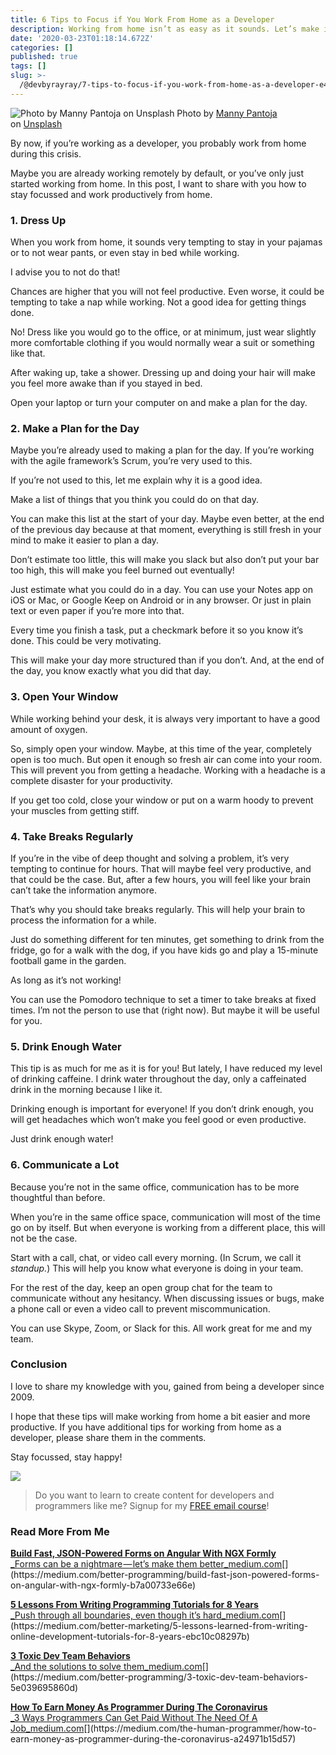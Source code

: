```yaml
---
title: 6 Tips to Focus if You Work From Home as a Developer
description: Working from home isn’t as easy as it sounds. Let’s make it easier!
date: '2020-03-23T01:18:14.672Z'
categories: []
published: true
tags: []
slug: >-
  /@devbyrayray/7-tips-to-focus-if-you-work-from-home-as-a-developer-e4e334c6fcdf
---
```


![Photo by [Manny Pantoja](https://unsplash.com/@mann_pantoja?utm_source=medium&utm_medium=referral) on [Unsplash](https://unsplash.com?utm_source=medium&utm_medium=referral)](https://cdn-images-1.medium.com/max/800/0*i8x6VUy0vsEnioSf)
Photo by [Manny Pantoja](https://unsplash.com/@mann_pantoja?utm_source=medium&utm_medium=referral) on [Unsplash](https://unsplash.com?utm_source=medium&utm_medium=referral)

By now, if you’re working as a developer, you probably work from home during this crisis.

Maybe you are already working remotely by default, or you’ve only just started working from home. In this post, I want to share with you how to stay focussed and work productively from home.

### 1\. Dress Up

When you work from home, it sounds very tempting to stay in your pajamas or to not wear pants, or even stay in bed while working.

I advise you to not do that!

Chances are higher that you will not feel productive. Even worse, it could be tempting to take a nap while working. Not a good idea for getting things done.

No! Dress like you would go to the office, or at minimum, just wear slightly more comfortable clothing if you would normally wear a suit or something like that.

After waking up, take a shower. Dressing up and doing your hair will make you feel more awake than if you stayed in bed.

Open your laptop or turn your computer on and make a plan for the day.

### 2\. Make a Plan for the Day

Maybe you’re already used to making a plan for the day. If you’re working with the agile framework’s Scrum, you’re very used to this.

If you’re not used to this, let me explain why it is a good idea.

Make a list of things that you think you could do on that day.

You can make this list at the start of your day. Maybe even better, at the end of the previous day because at that moment, everything is still fresh in your mind to make it easier to plan a day.

Don’t estimate too little, this will make you slack but also don’t put your bar too high, this will make you feel burned out eventually!

Just estimate what you could do in a day. You can use your Notes app on iOS or Mac, or Google Keep on Android or in any browser. Or just in plain text or even paper if you’re more into that.

Every time you finish a task, put a checkmark before it so you know it’s done. This could be very motivating.

This will make your day more structured than if you don’t. And, at the end of the day, you know exactly what you did that day.

### 3\. Open Your Window

While working behind your desk, it is always very important to have a good amount of oxygen.

So, simply open your window. Maybe, at this time of the year, completely open is too much. But open it enough so fresh air can come into your room. This will prevent you from getting a headache. Working with a headache is a complete disaster for your productivity.

If you get too cold, close your window or put on a warm hoody to prevent your muscles from getting stiff.

### 4\. Take Breaks Regularly

If you’re in the vibe of deep thought and solving a problem, it’s very tempting to continue for hours. That will maybe feel very productive, and that could be the case. But, after a few hours, you will feel like your brain can’t take the information anymore.

That’s why you should take breaks regularly. This will help your brain to process the information for a while.

Just do something different for ten minutes, get something to drink from the fridge, go for a walk with the dog, if you have kids go and play a 15-minute football game in the garden.

As long as it’s not working!

You can use the Pomodoro technique to set a timer to take breaks at fixed times. I’m not the person to use that (right now). But maybe it will be useful for you.

### 5\. Drink Enough Water

This tip is as much for me as it is for you! But lately, I have reduced my level of drinking caffeine. I drink water throughout the day, only a caffeinated drink in the morning because I like it.

Drinking enough is important for everyone! If you don’t drink enough, you will get headaches which won’t make you feel good or even productive.

Just drink enough water!

### 6\. Communicate a Lot

Because you’re not in the same office, communication has to be more thoughtful than before.

When you’re in the same office space, communication will most of the time go on by itself. But when everyone is working from a different place, this will not be the case.

Start with a call, chat, or video call every morning. (In Scrum, we call it _standup._) This will help you know what everyone is doing in your team.

For the rest of the day, keep an open group chat for the team to communicate without any hesitancy. When discussing issues or bugs, make a phone call or even a video call to prevent miscommunication.

You can use Skype, Zoom, or Slack for this. All work great for me and my team.

### Conclusion

I love to share my knowledge with you, gained from being a developer since 2009.

I hope that these tips will make working from home a bit easier and more productive. If you have additional tips for working from home as a developer, please share them in the comments.

Stay focussed, stay happy!

![](https://cdn-images-1.medium.com/max/800/1*0fLVc6GjamTuPR79Cqce4Q.png)

> Do you want to learn to create content for developers and programmers like me? Signup for my [FREE email course](https://mailchi.mp/239d4f7b0d9d/programming-content-creator)!

### Read More From Me

[**Build Fast, JSON-Powered Forms on Angular With NGX Formly**  
_Forms can be a nightmare — let’s make them better_medium.com](https://medium.com/better-programming/build-fast-json-powered-forms-on-angular-with-ngx-formly-b7a00733e66e "https://medium.com/better-programming/build-fast-json-powered-forms-on-angular-with-ngx-formly-b7a00733e66e")[](https://medium.com/better-programming/build-fast-json-powered-forms-on-angular-with-ngx-formly-b7a00733e66e)

[**5 Lessons From Writing Programming Tutorials for 8 Years**  
_Push through all boundaries, even though it’s hard_medium.com](https://medium.com/better-marketing/5-lessons-learned-from-writing-online-development-tutorials-for-8-years-ebc10c08297b "https://medium.com/better-marketing/5-lessons-learned-from-writing-online-development-tutorials-for-8-years-ebc10c08297b")[](https://medium.com/better-marketing/5-lessons-learned-from-writing-online-development-tutorials-for-8-years-ebc10c08297b)

[**3 Toxic Dev Team Behaviors**  
_And the solutions to solve them_medium.com](https://medium.com/better-programming/3-toxic-dev-team-behaviors-5e039695860d "https://medium.com/better-programming/3-toxic-dev-team-behaviors-5e039695860d")[](https://medium.com/better-programming/3-toxic-dev-team-behaviors-5e039695860d)

[**How To Earn Money As Programmer During The Coronavirus**  
_3 Ways Programmers Can Get Paid Without The Need Of A Job_medium.com](https://medium.com/the-human-programmer/how-to-earn-money-as-programmer-during-the-coronavirus-a24971b15d57 "https://medium.com/the-human-programmer/how-to-earn-money-as-programmer-during-the-coronavirus-a24971b15d57")[](https://medium.com/the-human-programmer/how-to-earn-money-as-programmer-during-the-coronavirus-a24971b15d57)